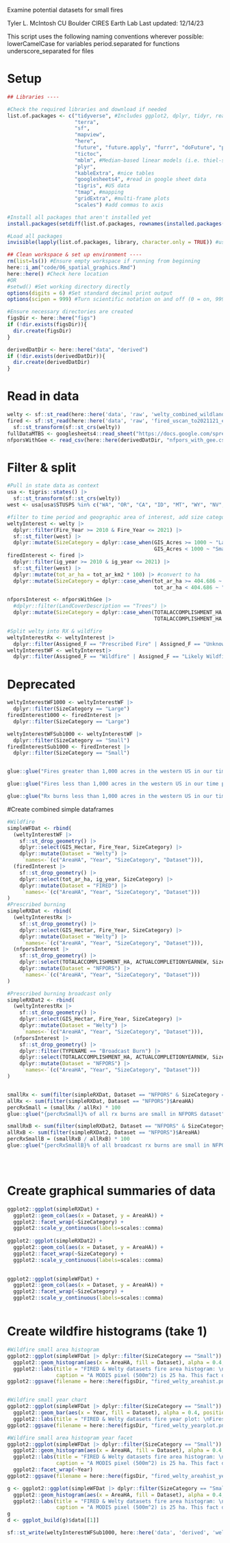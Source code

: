 Examine potential datasets for small fires

Tyler L. McIntosh
CU Boulder CIRES Earth Lab
Last updated: 12/14/23

This script uses the following naming conventions wherever possible:
 lowerCamelCase for variables
 period.separated for functions
 underscore_separated for files

# Setup

```r
## Libraries ----

#Check the required libraries and download if needed
list.of.packages <- c("tidyverse", #Includes ggplot2, dplyr, tidyr, readr, purrr, tibble, stringr, forcats
                      "terra",
                      "sf",
                      "mapview",
                      "here",
                      "future", "future.apply", "furrr", "doFuture", "progressr", #Futureverse!
                      "tictoc", 
                      "mblm", #Median-based linear models (i.e. thiel-sen)
                      "plyr",
                      "kableExtra", #nice tables
                      "googlesheets4", #read in google sheet data
                      "tigris", #US data
                      "tmap", #mapping
                      "gridExtra", #multi-frame plots
                      "scales") #add commas to axis

#Install all packages that aren't installed yet
install.packages(setdiff(list.of.packages, rownames(installed.packages())))

#Load all packages
invisible(lapply(list.of.packages, library, character.only = TRUE)) #use 'invisible' to prevent output being displayed

## Clean workspace & set up environment ----
rm(list=ls()) #Ensure empty workspace if running from beginning
here::i_am("code/06_spatial_graphics.Rmd")
here::here() #Check here location
#OR
#setwd() #Set working directory directly
options(digits = 6) #Set standard decimal print output
options(scipen = 999) #Turn scientific notation on and off (0 = on, 999 = off)

#Ensure necessary directories are created
figsDir <- here::here("figs")
if (!dir.exists(figsDir)){
  dir.create(figsDir)
}

derivedDatDir <- here::here("data", "derived")
if (!dir.exists(derivedDatDir)){
  dir.create(derivedDatDir)
}

```

# Read in data

```r
welty <- sf::st_read(here::here('data', 'raw', 'welty_combined_wildland_fire_dataset', 'welty_combined_wildland_fire_perimeters.shp'))
fired <- sf::st_read(here::here('data', 'raw', 'fired_uscan_to2021121_events.gpkg')) |>
  sf::st_transform(sf::st_crs(welty))
fullDataMTBS <- googlesheets4::read_sheet("https://docs.google.com/spreadsheets/d/1cGDeCfF6Gzkf9P4SRHDfqPmZfwyX438jURyzrL49IGk/edit?pli=1#gid=0", sheet = "Full Data")
nfporsWithGee <- read_csv(here::here(derivedDatDir, "nfpors_with_gee.csv"))

```
# Filter & split

```r

#Pull in state data as context
usa <- tigris::states() |>
  sf::st_transform(sf::st_crs(welty))
west <- usa[usa$STUSPS %in% c("WA", "OR", "CA", "ID", "MT", "WY", "NV", "AZ", "CO", "NM", "UT"),] 

#filter to time period and geographic area of interest, add size category
weltyInterest <- welty |>
  dplyr::filter(Fire_Year >= 2010 & Fire_Year <= 2021) |>
  sf::st_filter(west) |>
  dplyr::mutate(SizeCategory = dplyr::case_when(GIS_Acres >= 1000 ~ "Large",
                                                GIS_Acres < 1000 ~ "Small"))
firedInterest <- fired |>
  dplyr::filter(ig_year >= 2010 & ig_year <= 2021) |>
  sf::st_filter(west) |>
  dplyr::mutate(tot_ar_ha = tot_ar_km2 * 100) |> #convert to ha
  dplyr::mutate(SizeCategory = dplyr::case_when(tot_ar_ha >= 404.686 ~ "Large",  #1000 acres in ha
                                                tot_ar_ha < 404.686 ~ "Small"))

nfporsInterest <- nfporsWithGee |>
  #dplyr::filter(LandCoverDescription == "Trees") |>
  dplyr::mutate(SizeCategory = dplyr::case_when(TOTALACCOMPLISHMENT_HA >= 404.686 ~ "Large",  #1000 acres in ha
                                                TOTALACCOMPLISHMENT_HA < 404.686 ~ "Small"))

#Split welty into RX & wildfire
weltyInterestRx <- weltyInterest |>
  dplyr::filter(Assigned_F == "Prescribed Fire" | Assigned_F == "Unknown - Likely Prescribed Fire")
weltyInterestWF <- weltyInterest|>
  dplyr::filter(Assigned_F == "Wildfire" | Assigned_F == "Likely Wildfire")


```

# Deprecated 

```r

weltyInterestWF1000 <- weltyInterestWF |>
  dplyr::filter(SizeCategory == "Large")
firedInterest1000 <- firedInterest |>
  dplyr::filter(SizeCategory == "Large")

weltyInterestWFSub1000 <- weltyInterestWF |>
  dplyr::filter(SizeCategory == "Small")
firedInterestSub1000 <- firedInterest |>
  dplyr::filter(SizeCategory == "Small")


glue::glue("Fires greater than 1,000 acres in the western US in our time period of interest: \n {scales::comma(nrow(weltyInterestWF1000))} fires in the Welty dataset ({scales::comma(round(sum(weltyInterestWF1000$GIS_Hectar)))} total ha) \n {scales::comma(nrow(firedInterest1000))} in the FIRED dataset ({scales::comma(round(sum(firedInterest1000$tot_ar_ha)))} total ha) \n {scales::comma(nrow(fullDataMTBS))} fires in the MTBS dataset ({scales::comma(round(sum(fullDataMTBS$areaHA)))} total ha)")

glue::glue("Fires less than 1,000 acres in the western US in our time period of interest: \n {scales::comma(nrow(weltyInterestWFSub1000))} fires in the Welty dataset ({scales::comma(round(sum(weltyInterestWFSub1000$GIS_Hectar)))} total ha) \n {scales::comma(nrow(firedInterestSub1000))} in the FIRED dataset ({scales::comma(round(sum(firedInterestSub1000$tot_ar_ha)))} total ha)")

glue::glue("Rx burns less than 1,000 acres in the western US in our time period of interest: \n {scales::comma(nrow(dplyr::filter(nfporsInterest, SizeCategory == 'Small')))} fires in the NFPORS dataset \n ({scales::comma(round(sum(dplyr::filter(nfporsInterest, SizeCategory == 'Small')$)))} total ha)")

```

#Create combined simple dataframes

```r

#Wildfire
simpleWFDat <- rbind(
  (weltyInterestWF |>
    sf::st_drop_geometry() |>
    dplyr::select(GIS_Hectar, Fire_Year, SizeCategory) |>
    dplyr::mutate(Dataset = "Welty") |>
     `names<-`(c("AreaHA", "Year", "SizeCategory", "Dataset"))),
  (firedInterest |>
    sf::st_drop_geometry() |>
    dplyr::select(tot_ar_ha, ig_year, SizeCategory) |>
    dplyr::mutate(Dataset = "FIRED") |>
     `names<-`(c("AreaHA", "Year", "SizeCategory", "Dataset")))
)
#Prescribed burning
simpleRXDat <- rbind(
  (weltyInterestRx |>
    sf::st_drop_geometry() |>
    dplyr::select(GIS_Hectar, Fire_Year, SizeCategory) |>
    dplyr::mutate(Dataset = "Welty") |>
     `names<-`(c("AreaHA", "Year", "SizeCategory", "Dataset"))),
  (nfporsInterest |>
    sf::st_drop_geometry() |>
    dplyr::select(TOTALACCOMPLISHMENT_HA, ACTUALCOMPLETIONYEARNEW, SizeCategory) |>
    dplyr::mutate(Dataset = "NFPORS") |>
     `names<-`(c("AreaHA", "Year", "SizeCategory", "Dataset")))
)

#Prescribed burning broadcast only
simpleRXDat2 <- rbind(
  (weltyInterestRx |>
    sf::st_drop_geometry() |>
    dplyr::select(GIS_Hectar, Fire_Year, SizeCategory) |>
    dplyr::mutate(Dataset = "Welty") |>
     `names<-`(c("AreaHA", "Year", "SizeCategory", "Dataset"))),
  (nfporsInterest |>
    sf::st_drop_geometry() |>
    dplyr::filter(TYPENAME == "Broadcast Burn") |>
    dplyr::select(TOTALACCOMPLISHMENT_HA, ACTUALCOMPLETIONYEARNEW, SizeCategory) |>
    dplyr::mutate(Dataset = "NFPORS") |>
     `names<-`(c("AreaHA", "Year", "SizeCategory", "Dataset")))
)


smallRx <- sum(filter(simpleRXDat, Dataset == "NFPORS" & SizeCategory == "Small")$AreaHA)
allRx <- sum(filter(simpleRXDat, Dataset == "NFPORS")$AreaHA)
percRxSmall = (smallRx / allRx) * 100
glue::glue("{percRxSmall}% of all rx burns are small in NFPORS dataset")

smallRxB <- sum(filter(simpleRXDat2, Dataset == "NFPORS" & SizeCategory == "Small")$AreaHA)
allRxB <- sum(filter(simpleRXDat2, Dataset == "NFPORS")$AreaHA)
percRxSmallB = (smallRxB / allRxB) * 100
glue::glue("{percRxSmallB}% of all broadcast rx burns are small in NFPORS dataset")





```


# Create graphical summaries of data

```r

ggplot2::ggplot(simpleRXDat) +
  ggplot2::geom_col(aes(x = Dataset, y = AreaHA)) +
  ggplot2::facet_wrap(~SizeCategory) +
  ggplot2::scale_y_continuous(labels=scales::comma)
  
ggplot2::ggplot(simpleRXDat2) +
  ggplot2::geom_col(aes(x = Dataset, y = AreaHA)) +
  ggplot2::facet_wrap(~SizeCategory) +
  ggplot2::scale_y_continuous(labels=scales::comma)
  

ggplot2::ggplot(simpleWFDat) +
  ggplot2::geom_col(aes(x = Dataset, y = AreaHA)) +
  ggplot2::facet_wrap(~SizeCategory) +
  ggplot2::scale_y_continuous(labels=scales::comma)



```




# Create wildfire histograms (take 1)

```r

#Wildfire small area histogram
ggplot2::ggplot(simpleWFDat |> dplyr::filter(SizeCategory == "Small")) +
  ggplot2::geom_histogram(aes(x = AreaHA, fill = Dataset), alpha = 0.4, bins = 50, position = "identity") +
  ggplot2::labs(title = "FIRED & Welty datasets fire area histogram: \nFires < 1000 acres (405 ha) in W.US from 2010 onwards (50 bins)",
                caption = "A MODIS pixel (500m^2) is 25 ha. This fact drives the FIRED dataset spikes every 25 ha")
ggplot2::ggsave(filename = here::here(figsDir, "fired_welty_areahist.png"), bg = "white")


#Wildfire small year chart
ggplot2::ggplot(simpleWFDat |> dplyr::filter(SizeCategory == "Small")) +
  ggplot2::geom_bar(aes(x = Year, fill = Dataset), alpha = 0.4, position = "dodge") +
  ggplot2::labs(title = "FIRED & Welty datasets fire year plot: \nFires < 1000 acres (405 ha) in W.US from 2010 onwards")
ggplot2::ggsave(filename = here::here(figsDir, "fired_welty_yearplot.png"), bg = "white")

#Wildfire small area histogram year facet
ggplot2::ggplot(simpleWFDat |> dplyr::filter(SizeCategory == "Small")) +
  ggplot2::geom_histogram(aes(x = AreaHA, fill = Dataset), alpha = 0.4, bins = 50, position = "identity") +
  ggplot2::labs(title = "FIRED & Welty datasets fire area histogram: \nFires < 1000 acres (405 ha) in W.US from 2010 onwards (50 bins)",
                caption = "A MODIS pixel (500m^2) is 25 ha. This fact drives the FIRED dataset spikes every 25 ha") +
  ggplot2::facet_wrap(~Year)
ggplot2::ggsave(filename = here::here(figsDir, "fired_welty_areahist_yearfacet.png"), bg = "white")

g <- ggplot2::ggplot(simpleWFDat |> dplyr::filter(SizeCategory == "Small") |> dplyr::filter(Year == 2020)) +
  ggplot2::geom_histogram(aes(x = AreaHA, fill = Dataset), alpha = 0.4, bins = 50, position = "identity") +
  ggplot2::labs(title = "FIRED & Welty datasets fire area histogram: \nFires < 1000 acres (405 ha) in W.US in 2020 (50 bins)",
                caption = "A MODIS pixel (500m^2) is 25 ha. This fact drives the FIRED dataset spikes every 25 ha")
g
d <- ggplot_build(g)$data[[1]]
```
```r

sf::st_write(weltyInterestWFSub1000, here::here('data', 'derived', 'welty_jeffries_western_wildfire_sub_1000ac.gpkg'))

```


